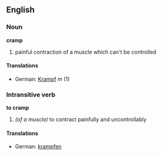 ==English==
===Noun===
'''cramp'''
# painful contraction of a muscle which can't be controlled
====Translations====
*German: [[Krampf]] ''m'' (1)
===Intransitive verb===
'''to cramp'''
# ''(of a muscle)'' to contract painfully and uncontrollably
====Translations====
*German: [[krampfen]]